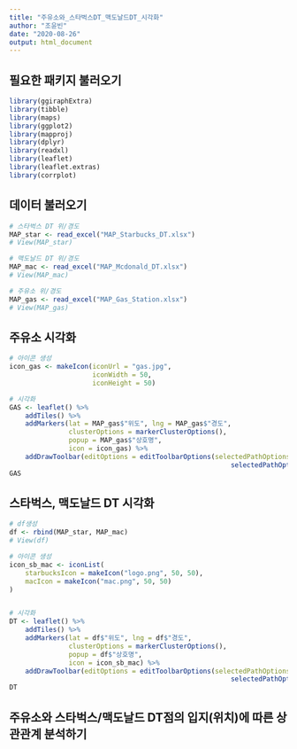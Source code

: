 ```yaml
---
title: "주유소와_스타벅스DT_맥도날드DT_시각화"
author: "조윤빈"
date: "2020-08-26"
output: html_document
---
```


## 필요한 패키지 불러오기
```r
library(ggiraphExtra)
library(tibble)
library(maps)
library(ggplot2)
library(mapproj)
library(dplyr)
library(readxl)
library(leaflet)
library(leaflet.extras)
library(corrplot)
```


## 데이터 불러오기
```r
# 스타벅스 DT 위/경도
MAP_star <- read_excel("MAP_Starbucks_DT.xlsx")
# View(MAP_star)

# 맥도날드 DT 위/경도
MAP_mac <- read_excel("MAP_Mcdonald_DT.xlsx")
# View(MAP_mac)

# 주유소 위/경도
MAP_gas <- read_excel("MAP_Gas_Station.xlsx")
# View(MAP_gas)
```


## 주유소 시각화
```r
# 아이콘 생성
icon_gas <- makeIcon(iconUrl = "gas.jpg",
                     iconWidth = 50,
                     iconHeight = 50)

# 시각화
GAS <- leaflet() %>% 
    addTiles() %>% 
    addMarkers(lat = MAP_gas$"위도", lng = MAP_gas$"경도",
               clusterOptions = markerClusterOptions(),
               popup = MAP_gas$"상호명",
               icon = icon_gas) %>% 
    addDrawToolbar(editOptions = editToolbarOptions(selectedPathOptions = 
                                                        selectedPathOptions()))
GAS
```


## 스타벅스, 맥도날드 DT 시각화
```r
# df생성
df <- rbind(MAP_star, MAP_mac)
# View(df)

# 아이콘 생성
icon_sb_mac <- iconList(
    starbucksIcon = makeIcon("logo.png", 50, 50),
    macIcon = makeIcon("mac.png", 50, 50)
)


# 시각화
DT <- leaflet() %>% 
    addTiles() %>% 
    addMarkers(lat = df$"위도", lng = df$"경도",
               clusterOptions = markerClusterOptions(),
               popup = df$"상호명",
               icon = icon_sb_mac) %>% 
    addDrawToolbar(editOptions = editToolbarOptions(selectedPathOptions = 
                                                        selectedPathOptions()))
DT
```


## 주유소와 스타벅스/맥도날드 DT점의 입지(위치)에 따른 상관관계 분석하기
```r

```

